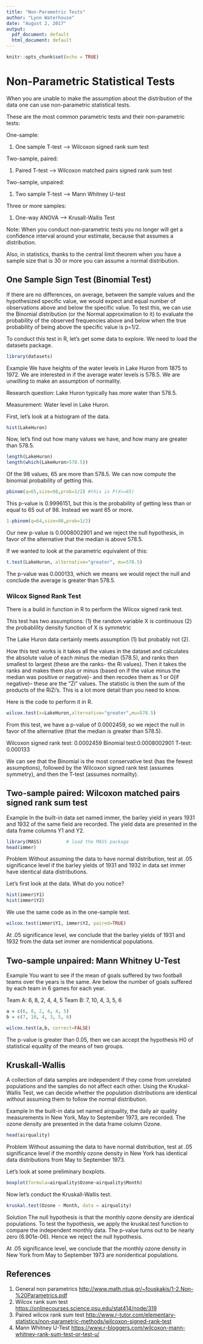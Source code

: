 ---
title: "Non-Parametric Tests"
author: "Lynn Waterhouse"
date: "August 2, 2017"
output:
  pdf_document: default
  html_document: default
---

```{r setup, include=FALSE}
knitr::opts_chunk$set(echo = TRUE)
```

# Non-Parametric Statistical Tests

When you are unable to make the assumption about the distribution of the data one can use non-parametric statistical tests.

These are the most common parametric tests and their non-parametric tests:

One-sample:

1. One sample T-test --> Wilcoxon signed rank sum test

Two-sample, paired:

1. Paired T-test --> Wilcoxon matched pairs signed rank sum test

Two-sample, unpaired:

1. Two sample T-test --> Mann Whitney U-test

Three or more samples:

1. One-way ANOVA --> Krusall-Wallis Test

Note: When you conduct non-parametric tests you no longer will get a confidence interval around your estimate, because that assumes a distribution.

Also, in statistics, thanks to the central limit theorem when you have a sample size that is 30 or more you can assume a normal distribution.

## One Sample Sign Test (Binomial Test)
If there are no differences, on average, between the sample values and the hypothesized specific value, we would expect and equal number of observations above and below the specific value.  To test this, we can use the Binomial distribution (or the Normal approximation to it) to evaluate the probability of the observed frequencies above and below when the true probability of being above the specific value is p=1/2.

To conduct this test in R, let's get some data to explore.  We need to load the datasets package.

```{r }
library(datasets)
```

Example
We have heights of the water levels in Lake Huron from 1875 to 1972. We are interested in if the average water levels is 578.5. We are unwilling to make an assumption of normality.

Research question:  Lake Huron typically has more water than 578.5.

Measurement:  Water level in Lake Huron.


First, let's look at a histogram of the data.
```{r }
hist(LakeHuron)
```

Now, let's find out how many values we have, and how many are greater than 578.5.
```{r }
length(LakeHuron)
length(which(LakeHuron>578.5))
```

Of the 98 values, 65 are more than 578.5. We can now compute the binomial probability of getting this.
```{r }
pbinom(q=65,size=98,prob=1/2) #this is P(X<=65)
```

This p-value is 0.9996151, but this is the probability of getting less than or equal to 65 out of 98. Instead we want 65 or more. 

```{r}
1-pbinom(q=64,size=98,prob=1/2)
```
Our new p-value is 0.0008002901 and we reject the null hypothesis, in favor of the alternative that the median is above 578.5.

If we wanted to look at the parametric equivalent of this:

```{r}
t.test(LakeHuron, alternative="greater", mu=578.5)
```
The p-value was 0.000133, which we means we would reject the null and conclude the average is greater than 578.5.

### Wilcox Signed Rank Test
There is a build in function in R to perform the Wilcox signed rank test.

This test has two assumptions:
(1) the random variable X is continuous
(2) the probablility density function of X is symmetric

The Lake Huron data certainly meets assumption (1) but probably not (2).

How this test works is it takes all the values in the dataset and calculates the absolute value of each minus the median (578.5), and ranks then smallest to largest (these are the ranks- the Ri values). Then it takes the ranks and makes them plus or minus (based on if the value minus the median was positive or negative)- and then recodes them as 1 or 0(if negative)-- these are the "Zi" values. The statistic is then the sum of the products of the RiZi's.  This is a lot more detail than you need to know.

Here is the code to perform it in R.

```{r}
wilcox.test(x=LakeHuron,alternative="greater",mu=578.5)
```

From this test, we have a p-value of 0.0002459, so we reject the null in favor of the alternative (that the median is greater than 578.5).

Wilcoxon signed rank test: 0.0002459
Binomial test:0.0008002901
T-test: 0.000133

We can see that the Binomial is the most conservative test (has the fewest assumptions), followed by the Wilcoxon signed rank test (assumes symmetry), and then the T-test (assumes normality).

## Two-sample paired: Wilcoxon matched pairs signed rank sum test
Example
In the built-in data set named immer, the barley yield in years 1931 and 1932 of the same field are recorded. The yield data are presented in the data frame columns Y1 and Y2.

```{r}
library(MASS)         # load the MASS package 
head(immer) 
```

Problem
Without assuming the data to have normal distribution, test at .05 significance level if the barley yields of 1931 and 1932 in data set immer have identical data distributions.

Let's first look at the data. What do you notice?
```{r}
hist(immer$Y1)
hist(immer$Y2)
```

We use the same code as in the one-sample test.

```{r}
wilcox.test(immer$Y1, immer$Y2, paired=TRUE) 
```
At .05 significance level, we conclude that the barley yields of 1931 and 1932 from the data set immer are nonidentical populations.

## Two-sample unpaired: Mann Whitney U-Test
Example
You want to see if the mean of goals suffered by two football teams over the years is the same. Are below the number of goals suffered by each team in 6 games for each year.

Team A: 6, 8, 2, 4, 4, 5
Team B: 7, 10, 4, 3, 5, 6

```{r}
a = c(6, 8, 2, 4, 4, 5)
b = c(7, 10, 4, 3, 5, 6)

wilcox.test(a,b, correct=FALSE)
```
The p-value is greater than 0.05, then we can accept the hypothesis H0 of statistical equality of the means of two groups.

## Kruskall-Wallis
A collection of data samples are independent if they come from unrelated populations and the samples do not affect each other. Using the Kruskal-Wallis Test, we can decide whether the population distributions are identical without assuming them to follow the normal distribution.

Example
In the built-in data set named airquality, the daily air quality measurements in New York, May to September 1973, are recorded. The ozone density are presented in the data frame column Ozone.
```{r}
head(airquality) 
```
Problem
Without assuming the data to have normal distribution, test at .05 significance level if the monthly ozone density in New York has identical data distributions from May to September 1973.

Let's look at some preliminary boxplots.
```{r}
boxplot(formula=airquality$Ozone~airquality$Month)
```

Now let's conduct the Kruskall-Wallis test.
```{r}
kruskal.test(Ozone ~ Month, data = airquality) 
```

Solution
The null hypothesis is that the monthly ozone density are identical populations. To test the hypothesis, we apply the kruskal.test function to compare the independent monthly data. The p-value turns out to be nearly zero (6.901e-06). Hence we reject the null hypothesis.

At .05 significance level, we conclude that the monthly ozone density in New York from May to September 1973 are nonidentical populations.




## References
1. General non parametrics <http://www.math.ntua.gr/~fouskakis/1-2.Non-%20Parametrics.pdf>
2. Wilcox rank sum test <https://onlinecourses.science.psu.edu/stat414/node/319>
3. Paired wilcox rank sum test <http://www.r-tutor.com/elementary-statistics/non-parametric-methods/wilcoxon-signed-rank-test>
4. Mann Whitney U-Test <https://www.r-bloggers.com/wilcoxon-mann-whitney-rank-sum-test-or-test-u/>


